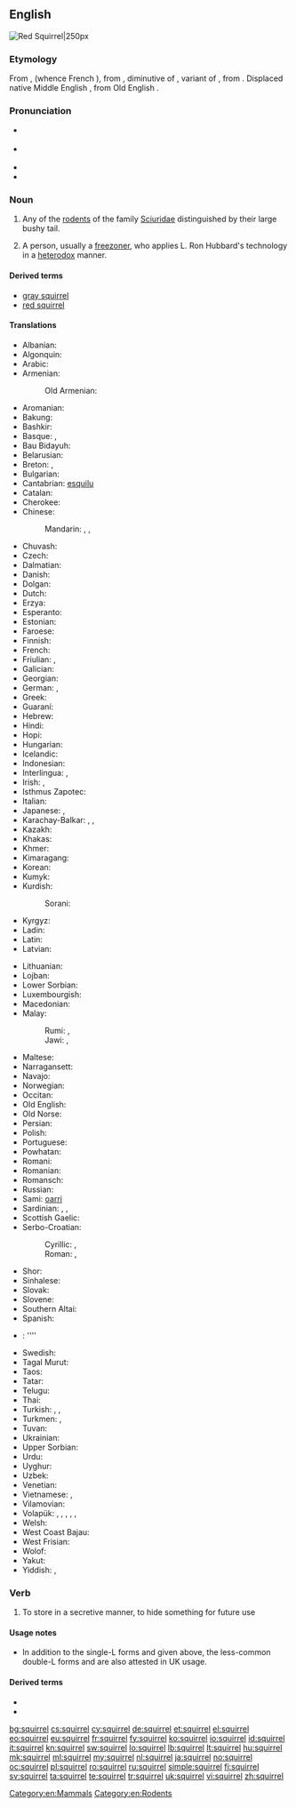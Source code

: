 ==English==
[[Image:Eichhörnchen Düsseldorf Hofgarten edit.jpg|thumb|Red Squirrel|250px]]
{{wikipedia}}

===Etymology===
From {{etyl|fro|en}} {{term|esquirel|lang=fro}}, {{term|escurel|lang=fro}} (whence French {{term|écureuil|lang=fr}}), from {{etyl|VL.|en}} {{term|scuriolus|lang=la}}, diminutive of {{term|scurius|lang=la}}, variant of {{etyl|la|en}} {{term|sciurus|lang=la}}, from {{etyl|grc|en}} {{term|σκίουρος|lang=grc|sc=polytonic|tr=skiouros}}. Displaced native Middle English {{term|aquerne|lang=enm}}, from Old English {{term|acweorna|lang=ang}}.

===Pronunciation===
* {{a|Aus|UK}} {{IPA|/ˈskwɪɹ.əl/}}
* {{a|Canada|US}} {{IPA|/ˈskwɝ.əl/|/ˈskwɝl/}}
* {{audio|En-ca-squirrel.ogg|Audio (CA)}}
* {{rhymes|ɪɹəl|ɜː(ɹ)l}}

===Noun===
{{wikispecies|Sciuridae}}
{{en-noun}}

# Any of the [[rodent]]s of the family [[Sciuridae]] distinguished by their large bushy tail.
# {{context|Scientology|often|disparaging}} A person, usually a [[freezoner]], who applies L. Ron Hubbard's technology in a [[heterodox]] manner.

====Derived terms====
* [[gray squirrel]]
* [[red squirrel]]

====Translations====
{{trans-top|rodent}}
* Albanian: {{t-|sq|ketër|m}}
* Algonquin: {{tø|alq|adjidamò}}
* Arabic: {{t-|ar|سنجاب|m|tr=sinjāb}}
* Armenian: {{t-|hy|սկյուռ|tr=skyuṙ}}
*: Old Armenian: {{tø|xcl|սկիւռ|tr=skiwṙ|sc=Armn}}
* Aromanian: {{t-|rup|viviritsã|f}}
* Bakung: {{tø|xkl|pu'an}}
* Bashkir: {{tø|ba|тейен|tr=teyen|sc=Cyrl}}
* Basque: {{t|eu|katagorri}}, {{t+|eu|urtxintxa}}
* Bau Bidayuh: {{tø|sne|pas}}
* Belarusian: {{t-|be|вавёрка|f|tr=vavjórka|sc=Cyrl}}
* Breton: {{t+|br|gwiñver|m}}, {{t-|br|kaz-koad|m}}
* Bulgarian: {{t+|bg|катерица|f|tr=káterica}}
* Cantabrian: [[esquilu]] {{m}}
* Catalan: {{t|ca|esquirol|m}}
* Cherokee: {{t|chr|ᏌᎳᎵ|tr=salali|sc=Cher}}
* Chinese:
*: Mandarin: {{t+|cmn|松鼠|tr=sōngshǔ|sc=Hani}}, {{t+|cmn|灰鼠|tr=huīshǔ|sc=Hani}}, {{t+|cmn|栗鼠|tr=lìshǔ|sc=Hani}}
* Chuvash: {{tø|cv|пакша|tr=pakşa|sc=Cyrl}}
* Czech: {{t+|cs|veverka|f}}
* Dalmatian: {{tø|dlm|viala|f}}
* Danish: {{t+|da|egern|n}}
* Dolgan: {{tø|dlg|тииҥ|tr=tiiñ|sc=Cyrl}}
* Dutch: {{t+|nl|eekhoorn|m}}
* Erzya: {{tø|myv|ур|tr=ur}}
* Esperanto: {{t-|eo|sciuro}}
* Estonian: {{t+|et|orav}}
* Faroese: {{t-|fo|íkorni|m}}
* Finnish: {{t+|fi|orava}}
* French: {{t+|fr|écureuil|m}}
* Friulian: {{tø|fur|sghirat|m}}, {{tø|fur|sghirate}} {{g|fur}}
* Galician: {{t+|gl|esquío|m}}
* Georgian: {{t-|ka|ციყვი|tr=c'iqvi|sc=Geor}}
* German: {{t+|de|Eichhörnchen|n}}, {{t+|de|Hörnchen|n}}
* Greek: {{t+|el|σκίουρος|m|tr=skíouros}}
* Guaraní: {{t-|gn|koati}}
* Hebrew: {{t+|he|סנאי|m|tr=sna'í}}
* Hindi: {{t-|hi|गिलहरी|f|tr=gilahrī|sc=Deva}}
* Hopi: {{tø|hop|sakuna}}
* Hungarian: {{t+|hu|mókus}}
* Icelandic: {{t+|is|íkorni|m}}
* Indonesian: {{t+|id|bajing}}
* Interlingua: {{t-|ia|sciuro}}, {{t-|ia|scuriolo}}
* Irish: {{t-|ga|iora|m}}, {{t-|ga|madra crainn|m}}
* Isthmus Zapotec: {{t|zai|chisa}}
* Italian: {{t+|it|scoiattolo|m}}
* Japanese: {{t-|ja|栗鼠|tr=りす, risu}}, {{t-|ja|リス|tr=risu|sc=Jpan}}
* Karachay-Balkar: {{tø|krc|эрлен|tr=erlen|sc=Cyrl}}, {{qualifier|karachay}} {{tø|krc|агъач къоян|tr=ağaç qoyan|sc=Cyrl}}, {{qualifier|obsolete}} {{tø|krc|тыйын|tr=tıyın|sc=Cyrl}}
* Kazakh: {{t|kk|тиін|tr=tiïn|sc=Cyrl}}
* Khakas: {{tø|kjh|тиин|tr=tiin|sc=Cyrl}}
* Khmer: {{t+|km|កំប្រុក|tr=kɑmprok|sc=Khmr}}
* Kimaragang: {{tø|kqr|bosing}}
* Korean: {{t+|ko|다람쥐|tr=daramjwi|sc=Hang}}
* Kumyk: {{tø|kum|атъялман|tr=atyalman|sc=Cyrl}}
* Kurdish:
*: Sorani: {{t|ckb|سیمۆره‌|sc=ku-Arab}}
* Kyrgyz: {{t-|ky|тыйын чычкан|tr=tıyın çıçqan|sc=Cyrl}}
* Ladin: {{t|lld|schirata|f}}
* Latin: {{t+|la|sciurus|m}}
* Latvian: {{t+|lv|vāvere|f}}
{{trans-mid}}
* Lithuanian: {{t+|lt|voverė|f}}
* Lojban: {{t-|jbo|ricyratcu}}
* Lower Sorbian: {{tø|dsb|njewjericka|f}}
* Luxembourgish: {{t+|lb|Kaweechelchen}}
* Macedonian: {{t-|mk|верверица|f|tr=vervérica}}
* Malay:
*: Rumi: {{t-|ms|tupai}}, {{t-|ms|bajing}}
*: Jawi: {{t-|ms|توڤاي|sc=Arab}}, {{t-|ms|باجيڠ|sc=Arab}}
* Maltese: {{t-|mt|skwiril|m}}
* Narragansett: {{tø|xnt|mishánneke}}
* Navajo: {{tø|nv|tseekʼi nástánii}}
* Norwegian: {{t+|no|ekorn|n}}
* Occitan: {{t+|oc|esquiròl|m}}
* Old English: {{t-|ang|acweorna|m|alt=ācweorna}}
* Old Norse: {{tø|non|íkorni|m}}
* Persian: {{t+|fa|سنجاب|tr=sanjâb|sc=fa-Arab}}
* Polish: {{t+|pl|wiewiórka|f}}
* Portuguese: {{t+|pt|esquilo|m}}
* Powhatan: {{t|pim|messanik}}
* Romani: {{t|rom|viaveritsa|f}}
* Romanian: {{t+|ro|veveriță|f}}
* Romansch: {{t|rm|stgilat|m}}
* Russian: {{t+|ru|белка|f|tr=bélka}}
* Sami: [[oarri]]
* Sardinian: {{t|sc|schirrittu|m}}, {{t|sc|schirrimatta|f}}, {{t|sc|iscojàttulu|m}}
* Scottish Gaelic: {{t-|gd|feòrag}}
* Serbo-Croatian:
*: Cyrillic: {{qualifier|Ekavian}} {{t-|sh|веверица|f|alt=ве̏верица|sc=Cyrl}}, {{qualifier|Ijekavian}} {{t-|sh|вјеверица|f|alt=вје̏верица|sc=Cyrl}}
*: Roman: {{qualifier|Ekavian}} {{t-|sh|veverica|f|alt=vȅverica}}, {{qualifier|Ijekavian}} {{t-|sh|vjeverica|f|alt=vjȅverica}}
* Shor: {{tø|cjs|тииң|tr=tiiñ|sc=Cyrl}}
* Sinhalese: {{t-|si|ලේනා|tr=lēnā|sc=Sinh}}
* Slovak: {{t-|sk|veverica|f}}
* Slovene: {{t+|sl|veverica|f}}
* Southern Altai: {{tø|alt|тийиҥ|tr=tiyiñ|sc=Cyrl}}
* Spanish: {{t+|es|ardilla|f}}
* {{ttbc|sw}}: {{qualifier|nc 9/10}} {{t|sw|kindi}} ''''
* Swedish: {{t+|sv|ekorre|c}}
* Tagal Murut: {{tø|mvv|kaitan}}
* Taos: {{t|twf|c’ùwala’ána}}
* Tatar: {{t+|tt|тиен|tr=tien|sc=Cyrl}}
* Telugu: {{t|te|ఉడుత|tr=uDuta|sc=Telu}}
* Thai: {{t+|th|กระรอก|tr=grà rôk|sc=Thai}}
* Turkish: {{t+|tr|sincap}}, {{t+|tr|değin}}, {{t+|tr|çekelez}}
* Turkmen: {{t+|tk|awusiýdik}}, {{t-|tk|belka}}
* Tuvan: {{tø|tyv|дииң|tr=diiñ|sc=Cyrl}}
* Ukrainian: {{t+|uk|білка|f|tr=bílka}}
* Upper Sorbian: {{t|hsb|wjewjerčka|f}}
* Urdu: {{t-|ur|گلہری|f|tr=gilahrī|sc=ur-Arab}}
* Uyghur: {{t+|ug|تىيىن|tr=tiyin|sc=ug-Arab}}
* Uzbek: {{t-|uz|olmaxon}}
* Venetian: {{tø|vec|schirat}}
* Vietnamese: {{t-|vi|họ sóc}}, {{t+|vi|sóc}}
* Vilamovian: {{tø|wym|achkienła}}
* Volapük: {{qualifier|♂♀}} {{t+|vo|yat}}, {{qualifier|♂}} {{t-|vo|hiyat}}, {{qualifier|♀}} {{t-|vo|jiyat}}, {{qualifier|♂♀ offspring, young}} {{t-|vo|yatül}}, {{qualifier|♂ offspring, young}} {{t-|vo|hiyatül}}, {{qualifier|♀ offspring, young}} {{t-|vo|jiyatül}}
* Welsh: {{t|cy|gwiwer|f}}
* West Coast Bajau: {{tø|bdr|basing}}
* West Frisian: {{t|fy|iikhoarntsje|n}}
* Wolof: {{t+|wo|jaar|alt=jaar ji}}
* Yakut: {{tø|sah|тииҥ|tr=tiiñ|sc=Cyrl}}
* Yiddish: {{t-|yi|וועוורקע|f|tr=veverke}}, {{t-|yi|וועווריק|m|tr=vevrik}}
{{trans-bottom}}

===Verb===
{{en-verb|squirrel|ing}}

# {{context|transitive}} To store in a secretive manner, to hide something for future use

====Usage notes====
* In addition to the single-L forms {{term||squirreling|lang=en}} and {{term||squirreled|lang=en}} given above, the less-common double-L forms {{term|squirrelling|lang=en}} and {{term|squirrelled|lang=en}} are also attested in UK usage.

====Derived terms====
* {{l/en|squirrel around}}
* {{l/en|squirrel away}}

[[Category:en:Mammals]]
[[Category:en:Rodents]]

[[bg:squirrel]]
[[cs:squirrel]]
[[cy:squirrel]]
[[de:squirrel]]
[[et:squirrel]]
[[el:squirrel]]
[[eo:squirrel]]
[[eu:squirrel]]
[[fr:squirrel]]
[[fy:squirrel]]
[[ko:squirrel]]
[[io:squirrel]]
[[id:squirrel]]
[[it:squirrel]]
[[kn:squirrel]]
[[sw:squirrel]]
[[lo:squirrel]]
[[lb:squirrel]]
[[lt:squirrel]]
[[hu:squirrel]]
[[mk:squirrel]]
[[ml:squirrel]]
[[my:squirrel]]
[[nl:squirrel]]
[[ja:squirrel]]
[[no:squirrel]]
[[oc:squirrel]]
[[pl:squirrel]]
[[ro:squirrel]]
[[ru:squirrel]]
[[simple:squirrel]]
[[fi:squirrel]]
[[sv:squirrel]]
[[ta:squirrel]]
[[te:squirrel]]
[[tr:squirrel]]
[[uk:squirrel]]
[[vi:squirrel]]
[[zh:squirrel]]